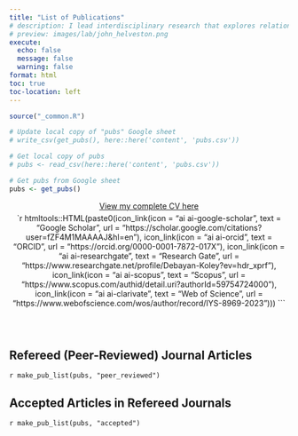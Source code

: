 ```yaml
---
title: "List of Publications"
# description: I lead interdisciplinary research that explores relationships between technological change and factors that shape it, such as consumer behavior, market dynamics, and policy. I apply a systems engineering perspective to better understand these relationships and to inform policy, with an emphasis on accelerating transitions to cleaner technologies. I have expertise in choice modeling, survey design, programming in R, China, and the global electric vehicle industry.
# preview: images/lab/john_helveston.png
execute: 
  echo: false
  message: false
  warning: false
format: html 
toc: true
toc-location: left
---
```


<!-- Remove margin under list items -->

```{=html}
<style>
ol {
    margin-bottom: 5px;
}
p {
  margin: 5px 0 0 0;
}
</style>
```

```r
source("_common.R")

# Update local copy of "pubs" Google sheet
# write_csv(get_pubs(), here::here('content', 'pubs.csv'))

# Get local copy of pubs
# pubs <- read_csv(here::here('content', 'pubs.csv'))

# Get pubs from Google sheet
pubs <- get_pubs()
```

<center>

<a href="Debayan_Koley_CV.pdf" target="_blank" rel="noopener">View my complete CV here</a>

`r htmltools::HTML(paste0(icon_link(icon = "ai ai-google-scholar", text = "Google Scholar", url  = "https://scholar.google.com/citations?user=fZF4M1MAAAAJ&hl=en"), icon_link(icon = "ai ai-orcid", text = "ORCID", url  = "https://orcid.org/0000-0001-7872-017X"), icon_link(icon = "ai ai-researchgate", text = "Research Gate", url = "https://www.researchgate.net/profile/Debayan-Koley?ev=hdr_xprf"), icon_link(icon = "ai ai-scopus", text = "Scopus", url = "https://www.scopus.com/authid/detail.uri?authorId=59754724000"), icon_link(icon = "ai ai-clarivate", text = "Web of Science", url  = "https://www.webofscience.com/wos/author/record/IYS-8969-2023"))) ```

<br>

<!-- <u>Underline</u> indicates advisee; * graduate student, **undergraduate student -->

</center>

<br>

## Refereed (Peer-Reviewed) Journal Articles

`r make_pub_list(pubs, "peer_reviewed")`

## Accepted Articles in Refereed Journals

`r make_pub_list(pubs, "accepted")`

<!-- ## Refereed Articles in Conference Proceedings -->

<!-- `r make_pub_list(pubs, "conference")` -->

<!-- ## Working Papers, Communicated Articles & Papers Under Review  -->

<!-- `r make_pub_list(pubs, "working")` -->

<!-- ## Magazine Publications -->

<!-- `r make_pub_list(pubs, "magazine")` -->

<!-- ## Books and Book Chapters -->

<!-- `r make_pub_list(pubs, "book")` -->

<!-- ## Magazine Publications -->

<!-- `r make_pub_list(pubs, "magazine")` -->

<!-- ## Opinion Editorials -->

<!-- `r make_pub_list(pubs, "oped")` -->

<!-- ## Other -->

<!-- `r make_pub_list(pubs, "other")` -->

<!-- ## Theses -->

<!-- `r make_pub_list(pubs, "theses")` -->

<!-- ## Student Theses -->

<!-- <aside>Theses by students advised by Helveston</aside> -->

<!-- `r make_pub_list(pubs, "theses_student")` -->

<!-- ## Software -->

<!-- `r make_pub_list(pubs, "software")` -->

<!-- ## Media Coverage -->

<!-- `r make_media_list()` -->
